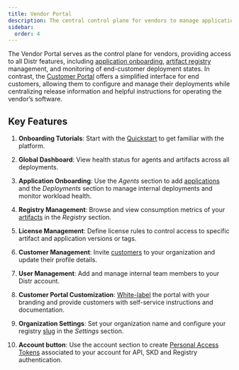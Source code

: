 ```yaml
---
title: Vendor Portal
description: The central control plane for vendors to manage applications, artifacts, licenses, and customer environments, complete with application onboarding, deployment monitoring, and an artifact registry UI.
sidebar:
  order: 4
---
```



The Vendor Portal serves as the control plane for vendors, providing access to all Distr features, including [application onboarding](/docs/guides/onboarding-a-helm-app/), [artifact registry](/docs/guides/container-registry/) management, and monitoring of end-customer deployment states. In contrast, the [Customer Portal](/docs/product/customer-portal/) offers a simplified interface for end customers, allowing them to configure and manage their deployments while centralizing release information and helpful instructions for operating the vendor’s software.

<ThemeImage
  lightSrc="/src/assets/docs/product/vendor-portal/hub-light.png"
  darkSrc="/src/assets/docs/product/vendor-portal/hub-dark.png"
  alt="Deployments interface"
/>

## Key Features

1. **Onboarding Tutorials**: Start with the [Quickstart](/docs/getting-started/quickstart/#getting-started-with-platform-tutorials) to get familiar with the platform.

2. **Global Dashboard**: View health status for agents and artifacts across all deployments.

3. **Application Onboarding**: Use the _Agents_ section to add [applications](/docs/guides/onboarding-a-helm-app/) and the _Deployments_ section to manage internal deployments and monitor workload health.

4. **Registry Management**: Browse and view consumption metrics of your [artifacts](/docs/product/registry/) in the _Registry_ section.

5. **License Management**: Define license rules to control access to specific artifact and application versions or tags.

6. **Customer Management**: Invite [customers](/docs/guides/onboarding-a-new-customer/) to your organization and update their profile details.

7. **User Management**: Add and manage internal team members to your Distr account.

8. **Customer Portal Customization**: [White-label](/docs/product/branding/) the portal with your branding and provide customers with self-service instructions and documentation.

9. **Organization Settings**: Set your organization name and configure your registry [slug](/docs/guides/container-registry/#1-set-your-registry-slug) in the _Settings_ section.

10. **Account button**: Use the account section to create [Personal Access Tokens](/docs/integrations/personal-access-token/) associated to your account for API, SKD and Registry authentication.

